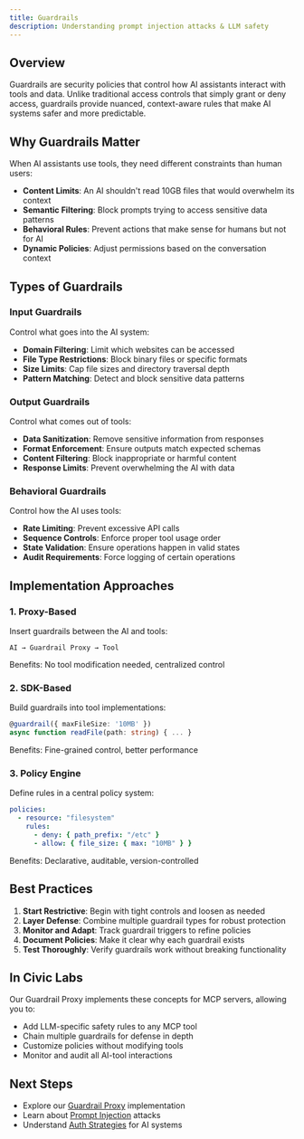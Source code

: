```yaml
---
title: Guardrails
description: Understanding prompt injection attacks & LLM safety
---
```


## Overview

Guardrails are security policies that control how AI assistants interact with tools and data. Unlike traditional access controls that simply grant or deny access, guardrails provide nuanced, context-aware rules that make AI systems safer and more predictable.

## Why Guardrails Matter

When AI assistants use tools, they need different constraints than human users:

- **Content Limits**: An AI shouldn't read 10GB files that would overwhelm its context
- **Semantic Filtering**: Block prompts trying to access sensitive data patterns
- **Behavioral Rules**: Prevent actions that make sense for humans but not for AI
- **Dynamic Policies**: Adjust permissions based on the conversation context

## Types of Guardrails

### Input Guardrails
Control what goes into the AI system:
- **Domain Filtering**: Limit which websites can be accessed
- **File Type Restrictions**: Block binary files or specific formats
- **Size Limits**: Cap file sizes and directory traversal depth
- **Pattern Matching**: Detect and block sensitive data patterns

### Output Guardrails
Control what comes out of tools:
- **Data Sanitization**: Remove sensitive information from responses
- **Format Enforcement**: Ensure outputs match expected schemas
- **Content Filtering**: Block inappropriate or harmful content
- **Response Limits**: Prevent overwhelming the AI with data

### Behavioral Guardrails
Control how the AI uses tools:
- **Rate Limiting**: Prevent excessive API calls
- **Sequence Controls**: Enforce proper tool usage order
- **State Validation**: Ensure operations happen in valid states
- **Audit Requirements**: Force logging of certain operations

## Implementation Approaches

### 1. Proxy-Based
Insert guardrails between the AI and tools:
```
AI → Guardrail Proxy → Tool
```
Benefits: No tool modification needed, centralized control

### 2. SDK-Based
Build guardrails into tool implementations:
```typescript
@guardrail({ maxFileSize: '10MB' })
async function readFile(path: string) { ... }
```
Benefits: Fine-grained control, better performance

### 3. Policy Engine
Define rules in a central policy system:
```yaml
policies:
  - resource: "filesystem"
    rules:
      - deny: { path_prefix: "/etc" }
      - allow: { file_size: { max: "10MB" } }
```
Benefits: Declarative, auditable, version-controlled

## Best Practices

1. **Start Restrictive**: Begin with tight controls and loosen as needed
2. **Layer Defense**: Combine multiple guardrail types for robust protection
3. **Monitor and Adapt**: Track guardrail triggers to refine policies
4. **Document Policies**: Make it clear why each guardrail exists
5. **Test Thoroughly**: Verify guardrails work without breaking functionality

## In Civic Labs

Our Guardrail Proxy implements these concepts for MCP servers, allowing you to:
- Add LLM-specific safety rules to any MCP tool
- Chain multiple guardrails for defense in depth
- Customize policies without modifying tools
- Monitor and audit all AI-tool interactions

## Next Steps

- Explore our [Guardrail Proxy](/labs/projects/guardrail-proxy) implementation
- Learn about [Prompt Injection](/labs/concepts/prompt-injection) attacks
- Understand [Auth Strategies](/labs/concepts/auth-strategies) for AI systems